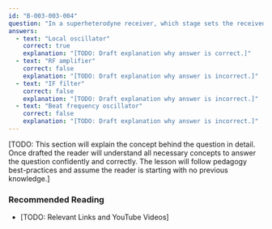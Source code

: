 ```yaml
---
id: "B-003-003-004"
question: "In a superheterodyne receiver, which stage sets the received frequency?"
answers:
  - text: "Local oscillator"
    correct: true
    explanation: "[TODO: Draft explanation why answer is correct.]"
  - text: "RF amplifier"
    correct: false
    explanation: "[TODO: Draft explanation why answer is incorrect.]"
  - text: "IF filter"
    correct: false
    explanation: "[TODO: Draft explanation why answer is incorrect.]"
  - text: "Beat frequency oscillator"
    correct: false
    explanation: "[TODO: Draft explanation why answer is incorrect.]"
---
```


[TODO: This section will explain the concept behind the question in detail. Once drafted the reader will understand all necessary concepts to answer the question confidently and correctly. The lesson will follow pedagogy best-practices and assume the reader is starting with no previous knowledge.]

### Recommended Reading

- [TODO: Relevant Links and YouTube Videos]
